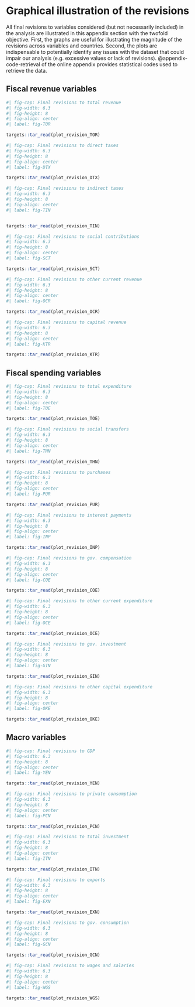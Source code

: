 # Graphical illustration of the revisions {#appendix-Revisions-illustration}

All final revisions to variables considered (but not necessarily included) in the analysis are illustrated in this appendix section with the twofold objective. First, the graphs are useful for illustrating the magnitude of the revisions across variables and countries. Second, the plots are indispensable to potentially identify any issues with the dataset that could impair our analysis (e.g. excessive values or lack of revisions). @appendix-code-retrieval of the online appendix provides statistical codes used to retrieve the data.
<!-- APPENDIX BUG CROSS REF : https://github.com/quarto-dev/quarto-cli/issues/3234 -->

## Fiscal revenue variables
```r
#| fig-cap: Final revisions to total revenue
#| fig-width: 6.3
#| fig-height: 8
#| fig-align: center
#| label: fig-TOR

targets::tar_read(plot_revision_TOR)
```
\pagebreak

```r
#| fig-cap: Final revisions to direct taxes
#| fig-width: 6.3
#| fig-height: 8
#| fig-align: center
#| label: fig-DTX

targets::tar_read(plot_revision_DTX)
```
\pagebreak

```r
#| fig-cap: Final revisions to indirect taxes
#| fig-width: 6.3
#| fig-height: 8
#| fig-align: center
#| label: fig-TIN


targets::tar_read(plot_revision_TIN)
```
\pagebreak

```r
#| fig-cap: Final revisions to social contributions
#| fig-width: 6.3
#| fig-height: 8
#| fig-align: center
#| label: fig-SCT

targets::tar_read(plot_revision_SCT)
```
\pagebreak

```r
#| fig-cap: Final revisions to other current revenue
#| fig-width: 6.3
#| fig-height: 8
#| fig-align: center
#| label: fig-OCR

targets::tar_read(plot_revision_OCR)
```
\pagebreak

```r
#| fig-cap: Final revisions to capital revenue
#| fig-width: 6.3
#| fig-height: 8
#| fig-align: center
#| label: fig-KTR

targets::tar_read(plot_revision_KTR)
```

## Fiscal spending variables

```r
#| fig-cap: Final revisions to total expenditure
#| fig-width: 6.3
#| fig-height: 8
#| fig-align: center
#| label: fig-TOE

targets::tar_read(plot_revision_TOE)
```
\pagebreak

```r
#| fig-cap: Final revisions to social transfers
#| fig-width: 6.3
#| fig-height: 8
#| fig-align: center
#| label: fig-THN

targets::tar_read(plot_revision_THN)
```

```r
#| fig-cap: Final revisions to purchases
#| fig-width: 6.3
#| fig-height: 8
#| fig-align: center
#| label: fig-PUR

targets::tar_read(plot_revision_PUR)
```
\pagebreak

```r
#| fig-cap: Final revisions to interest payments
#| fig-width: 6.3
#| fig-height: 8
#| fig-align: center
#| label: fig-INP

targets::tar_read(plot_revision_INP)
```
\pagebreak

```r
#| fig-cap: Final revisions to gov. compensation
#| fig-width: 6.3
#| fig-height: 8
#| fig-align: center
#| label: fig-COE

targets::tar_read(plot_revision_COE)
```
\pagebreak

```r
#| fig-cap: Final revisions to other current expenditure
#| fig-width: 6.3
#| fig-height: 8
#| fig-align: center
#| label: fig-OCE

targets::tar_read(plot_revision_OCE)
```
\pagebreak

```r
#| fig-cap: Final revisions to gov. investment
#| fig-width: 6.3
#| fig-height: 8
#| fig-align: center
#| label: fig-GIN

targets::tar_read(plot_revision_GIN)
```
\pagebreak

```r
#| fig-cap: Final revisions to other capital expenditure
#| fig-width: 6.3
#| fig-height: 8
#| fig-align: center
#| label: fig-OKE

targets::tar_read(plot_revision_OKE)
```

## Macro variables

```r
#| fig-cap: Final revisions to GDP
#| fig-width: 6.3
#| fig-height: 8
#| fig-align: center
#| label: fig-YEN

targets::tar_read(plot_revision_YEN)
```
\pagebreak

```r
#| fig-cap: Final revisions to private consumption
#| fig-width: 6.3
#| fig-height: 8
#| fig-align: center
#| label: fig-PCN

targets::tar_read(plot_revision_PCN)
```
\pagebreak

```r
#| fig-cap: Final revisions to total investment
#| fig-width: 6.3
#| fig-height: 8
#| fig-align: center
#| label: fig-ITN

targets::tar_read(plot_revision_ITN)
```
\pagebreak

```r
#| fig-cap: Final revisions to exports
#| fig-width: 6.3
#| fig-height: 8
#| fig-align: center
#| label: fig-EXN

targets::tar_read(plot_revision_EXN)
```
\pagebreak

```r
#| fig-cap: Final revisions to gov. consumption
#| fig-width: 6.3
#| fig-height: 8
#| fig-align: center
#| label: fig-GCN

targets::tar_read(plot_revision_GCN)
```
\pagebreak

```r
#| fig-cap: Final revisions to wages and salaries
#| fig-width: 6.3
#| fig-height: 8
#| fig-align: center
#| label: fig-WGS

targets::tar_read(plot_revision_WGS)
```
